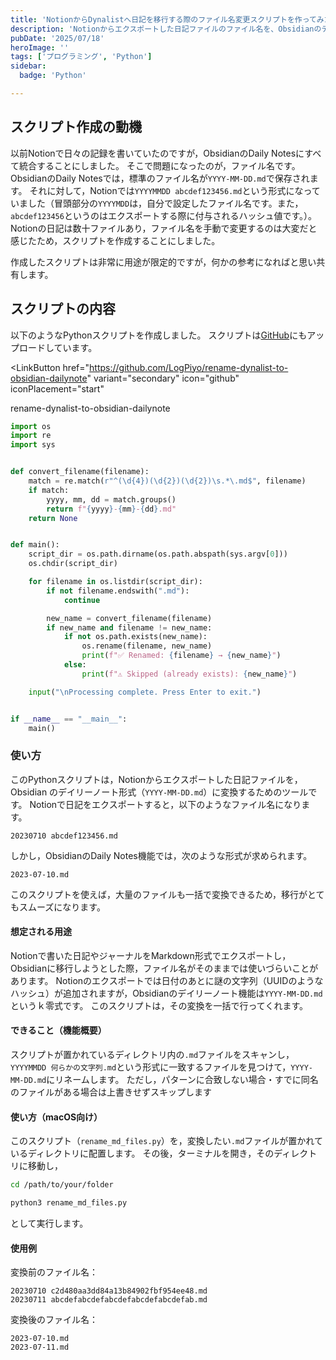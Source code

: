 ```yaml
---
title: 'NotionからDynalistへ日記を移行する際のファイル名変更スクリプトを作ってみた'
description: 'Notionからエクスポートした日記ファイルのファイル名を、Obsidianのデイリーノート形式（YYYY-MM-DD.md）に一括変換するPythonスクリプトの作成方法を解説します。NotionからObsidianへの日記移行やMarkdownファイルのリネーム作業を効率化したい方におすすめの記事です。'
pubDate: '2025/07/18'
heroImage: ''
tags: ['プログラミング', 'Python']
sidebar:
  badge: 'Python'

---
```


## スクリプト作成の動機
以前Notionで日々の記録を書いていたのですが，ObsidianのDaily Notesにすべて統合することにしました。
そこで問題になったのが，ファイル名です。ObsidianのDaily Notesでは，標準のファイル名が``YYYY-MM-DD.md``で保存されます。
それに対して，Notionでは`YYYYMMDD abcdef123456.md`という形式になっていました（冒頭部分の`YYYYMDD`は，自分で設定したファイル名です。また，`abcdef123456`というのはエクスポートする際に付与されるハッシュ値です。）。Notionの日記は数十ファイルあり，ファイル名を手動で変更するのは大変だと感じたため，スクリプトを作成することにしました。

作成したスクリプトは非常に用途が限定的ですが，何かの参考になればと思い共有します。

## スクリプトの内容
以下のようなPythonスクリプトを作成しました。
スクリプトは[GitHub](https://github.com/LogPiyo/rename-dynalist-to-obsidian-dailynote)にもアップロードしています。

<LinkButton
  href="https://github.com/LogPiyo/rename-dynalist-to-obsidian-dailynote"
  variant="secondary"
  icon="github"
  iconPlacement="start"
>
  rename-dynalist-to-obsidian-dailynote
</LinkButton>

```python
import os
import re
import sys


def convert_filename(filename):
    match = re.match(r"^(\d{4})(\d{2})(\d{2})\s.*\.md$", filename)
    if match:
        yyyy, mm, dd = match.groups()
        return f"{yyyy}-{mm}-{dd}.md"
    return None


def main():
    script_dir = os.path.dirname(os.path.abspath(sys.argv[0]))
    os.chdir(script_dir)

    for filename in os.listdir(script_dir):
        if not filename.endswith(".md"):
            continue

        new_name = convert_filename(filename)
        if new_name and filename != new_name:
            if not os.path.exists(new_name):
                os.rename(filename, new_name)
                print(f"✅ Renamed: {filename} → {new_name}")
            else:
                print(f"⚠️ Skipped (already exists): {new_name}")

    input("\nProcessing complete. Press Enter to exit.")


if __name__ == "__main__":
    main()
```

### 使い方
このPythonスクリプトは，Notionからエクスポートした日記ファイルを，Obsidian のデイリーノート形式（`YYYY-MM-DD.md`）に変換するためのツールです。
Notionで日記をエクスポートすると，以下のようなファイル名になります。
```plaintext
20230710 abcdef123456.md
```
しかし，ObsidianのDaily Notes機能では，次のような形式が求められます。
```plaintext
2023-07-10.md
```
このスクリプトを使えば，大量のファイルも一括で変換できるため，移行がとてもスムーズになります。

#### 想定される用途
Notionで書いた日記やジャーナルをMarkdown形式でエクスポートし，Obsidianに移行しようとした際，ファイル名がそのままでは使いづらいことがあります。
Notionのエクスポートでは日付のあとに謎の文字列（UUIDのようなハッシュ）が追加されますが，Obsidianのデイリーノート機能は`YYYY-MM-DD.md`というｋ零式です。
このスクリプトは，その変換を一括で行ってくれます。

#### できること（機能概要）
スクリプトが置かれているディレクトリ内の`.md`ファイルをスキャンし，
`YYYYMMDD 何らかの文字列.md`という形式に一致するファイルを見つけて，`YYYY-MM-DD.md`にリネームします。
ただし，パターンに合致しない場合・すでに同名のファイルがある場合は上書きせずスキップします

#### 使い方（macOS向け）
このスクリプト（`rename_md_files.py`）を，変換したい`.md`ファイルが置かれているディレクトリに配置します。
その後，ターミナルを開き，そのディレクトリに移動し，
```bash
cd /path/to/your/folder
```
```bash
python3 rename_md_files.py
```
として実行します。

#### 使用例
変換前のファイル名：
```plaintext
20230710 c2d480aa3dd84a13b84902fbf954ee48.md
20230711 abcdefabcdefabcdefabcdefabcdefab.md
```

変換後のファイル名：
```plaintext
2023-07-10.md
2023-07-11.md
```
